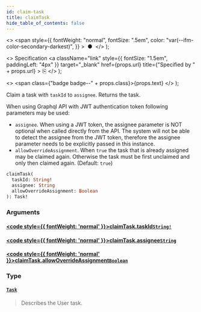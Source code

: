 ```yaml
---
id: claim-task
title: claimTask
hide_table_of_contents: false
---
```


  <>
    <span
      style={{
        fontWeight: "normal",
        fontSize: ".5em",
        color: "var(--ifm-color-secondary-darkest)",
      }}
    >
      &nbsp;●&nbsp;
    </span>
  </>
);

  <>
    Specification
    <a
      className="link"
      style={{ fontSize: "1.5em", paddingLeft: "4px" }}
      target="_blank"
      href={props.url}
      title={"Specified by " + props.url}
    >
      ⎘
    </a>
  </>
);

  <>
    <span class={"badge badge--" + props.class}>{props.text}</span>
  </>
);

Claim a task with `taskId` to `assignee`. Returns the task.

When using Graphql API with JWT authentication token following parameters may be used:

- `assignee`. When using a JWT token, the assignee parameter is NOT optional when called directly from the API.
  The system will not be able to detect the assignee from the JWT token, therefore the assignee parameter needs to be
  explicitly passed in this instance.
- `allowOverrideAssignment`. When `true` the task that is already assigned may be claimed again. Otherwise the task
  must be first unclaimed and only then claimed again. (Default: `true`)

```graphql
claimTask(
  taskId: String!
  assignee: String
  allowOverrideAssignment: Boolean
): Task!
```

### Arguments

#### [<code style={{ fontWeight: 'normal' }}>claimTask.<b>taskId</b></code>](#)<Bullet />[`String!`](../scalars/string.mdx) <Badge class="secondary" text="non-null"/> <Badge class="secondary" text="scalar"/>

>

#### [<code style={{ fontWeight: 'normal' }}>claimTask.<b>assignee</b></code>](#)<Bullet />[`String`](../scalars/string.mdx) <Badge class="secondary" text="scalar"/>

>

#### [<code style={{ fontWeight: 'normal' }}>claimTask.<b>allowOverrideAssignment</b></code>](#)<Bullet />[`Boolean`](../scalars/boolean.mdx) <Badge class="secondary" text="scalar"/>

>

### Type

#### [`Task`](../objects/task.mdx) <Badge class="secondary" text="object"/>

> Describes the User task.
